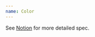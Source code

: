 ```yaml
---
name: Color
---
```


See [Notion](https://www.notion.so/artsy/Color-a0c24896daf8433d9409aee2146ac267)
for more detailed spec.

<Box>
  <ColorComponent color="black100" />
  <ColorComponent color="purple100" />
</Box>
